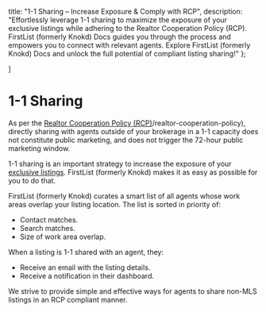 
<meta name="og:title" content="Unlock the Power of 1-1 Sharing with FirstList (formerly Knokd)" />
<meta name="og:description" content="Comply with RCP & maximize exposure! Explore how FirstList (formerly Knokd)'s 1-1 sharing empowers you to connect with relevant agents & showcase exclusive listings. Explore FirstList (formerly Knokd) Docs!"/>

  title: "1-1 Sharing – Increase Exposure & Comply with RCP",
  description: "Effortlessly leverage 1-1 sharing to maximize the exposure of your exclusive listings while adhering to the Realtor Cooperation Policy (RCP). FirstList (formerly Knokd) Docs guides you through the process and empowers you to connect with relevant agents. Explore FirstList (formerly Knokd) Docs and unlock the full potential of compliant listing sharing!"
};


]

<HeroPattern />

# 1-1 Sharing

As per the [Realtor Cooperation Policy (RCP)](/welcome-to-knokd)/realtor-cooperation-policy), directly sharing with agents outside of your brokerage in a 1-1 capacity does not constitute public marketing, and does not trigger the 72-hour public marketing window.

<Note>1-1 sharing is an important strategy to increase the exposure of your [exclusive listings](/listings/types-of-listings#listing-tags). FirstList (formerly Knokd) makes it as easy as possible for you to do that.</Note>

FirstList (formerly Knokd) curates a smart list of all agents whose work areas overlap your listing location. The list is sorted in priority of:

* Contact matches.
* Search matches.
* Size of work area overlap.

<Screenshot 
  src="/images/screenshots/1-1-sharing.png"
  alt="1-1 sharing in the FirstList (formerly Knokd) real estate off-market platform." 
/>


When a listing is 1-1 shared with an agent, they:

* Receive an email with the listing details.
* Receive a notification in their dashboard.

We strive to provide simple and effective ways for agents to share non-MLS listings in an RCP compliant manner. 
